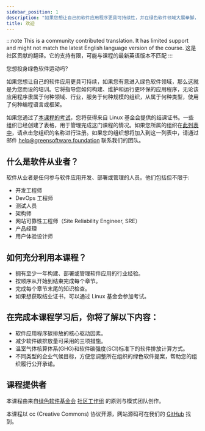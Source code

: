 ```yaml
---
sidebar_position: 1
description: "如果您想让自己的软件应用程序更具可持续性，并在绿色软件领域大展拳脚，那么本培训就是为您量身打造的。"
title: 欢迎
---
```


:::note
This is a community contributed translation. It has limited support and might not match the latest English language version of the course.
这是社区贡献的翻译。它的支持有限，可能与课程的最新英语版本不匹配
:::

您想投身绿色软件运动吗?

如果您想让自己的软件应用更具可持续，如果您有意进入绿色软件领域，那么这就是为您而设的培训。它将指导您如何构建、维护和运行更环保的应用程序，无论该应用程序隶属于何种领域、行业，服务于何种规模的组织，从属于何种类型，使用了何种编程语言或框架。

如果您通过了[本课程的考试](https://grnsft.org/practitioner/lf-exam)，您将获得来自 Linux 基金会提供的结课证书。一些组织已经创建了表格，用于管理完成这门课程的情况。如果您所属的组织在[此列表中](https://docs.google.com/document/d/1Jv-f7wGyODzEySQFfVk6Vo_OAHWjf-jAdFmyfDQUgvU/edit?usp=sharing)，请点击您组织的名称进行注册。如果您的组织想将加入到这一列表中，请通过邮件 help@greensoftware.foundation 联系我们的团队。


## 什么是软件从业者？


软件从业者是任何参与软件应用开发、部署或管理的人员。他们包括但不限于:

- 开发工程师
- DevOps 工程师
- 测试人员
- 架构师
- 网站可靠性工程师（Site Reliability Engineer, SRE）
- 产品经理
- 用户体验设计师

## 如何充分利用本课程？

- 拥有至少一年构建、部署或管理软件应用的行业经验。
- 按顺序从开始到结束完成每个章节。
- 完成每个章节末尾的知识检查。
- 如果想获取结业证书，可以通过 Linux 基金会参加考试。



## 在完成本课程学习后，你将了解以下内容：

- 软件应用程序碳排放的核心驱动因素。
- 减少软件碳排放量可采用的三项措施。
- 温室气体核算体系(GHG)和软件碳强度(SCI)标准下的软件排放计算方式。
- 不同类型的企业气候目标，方便您调整所在组织的绿色软件提案，帮助您的组织履行公开承诺。


## 课程提供者

本课程由来自[绿色软件基金会](https://greensoftware.foundation)
[社区工作组](https://community.greensoftware.foundation) 的原则与模式团队创作。

本课程以 cc (Creative Commons) 协议开源，网站源码可在我们的 [GitHub](https://github.com/Green-Software-Foundation/training) 找到。
